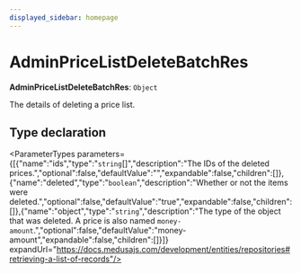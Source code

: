 ```yaml
---
displayed_sidebar: homepage
---
```



# AdminPriceListDeleteBatchRes

 **AdminPriceListDeleteBatchRes**: `Object`

The details of deleting a price list.

## Type declaration

<ParameterTypes parameters={[{"name":"ids","type":"`string`[]","description":"The IDs of the deleted prices.","optional":false,"defaultValue":"","expandable":false,"children":[]},{"name":"deleted","type":"`boolean`","description":"Whether or not the items were deleted.","optional":false,"defaultValue":"true","expandable":false,"children":[]},{"name":"object","type":"`string`","description":"The type of the object that was deleted. A price is also named `money-amount`.","optional":false,"defaultValue":"money-amount","expandable":false,"children":[]}]} expandUrl="https://docs.medusajs.com/development/entities/repositories#retrieving-a-list-of-records"/>
